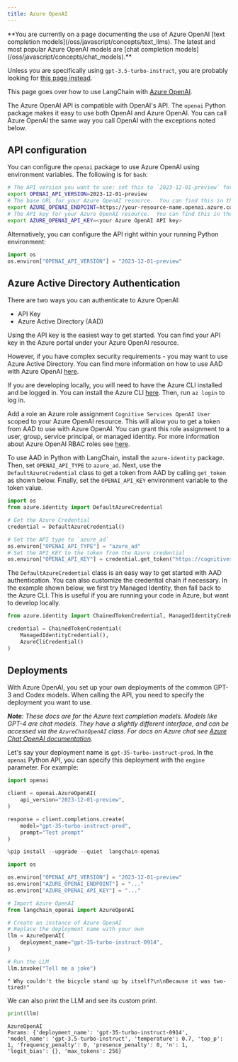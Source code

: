 ```yaml
---
title: Azure OpenAI
---
```


<Warning>
**You are currently on a page documenting the use of Azure OpenAI [text completion models](/oss/javascript/concepts/text_llms). The latest and most popular Azure OpenAI models are [chat completion models](/oss/javascript/concepts/chat_models).**


Unless you are specifically using `gpt-3.5-turbo-instruct`, you are probably looking for [this page instead](/oss/javascript/integrations/chat/azure_chat_openai/).
</Warning>

This page goes over how to use LangChain with [Azure OpenAI](https://aka.ms/azure-openai).

The Azure OpenAI API is compatible with OpenAI's API.  The `openai` Python package makes it easy to use both OpenAI and Azure OpenAI.  You can call Azure OpenAI the same way you call OpenAI with the exceptions noted below.

## API configuration
You can configure the `openai` package to use Azure OpenAI using environment variables.  The following is for `bash`:

```bash
# The API version you want to use: set this to `2023-12-01-preview` for the released version.
export OPENAI_API_VERSION=2023-12-01-preview
# The base URL for your Azure OpenAI resource.  You can find this in the Azure portal under your Azure OpenAI resource.
export AZURE_OPENAI_ENDPOINT=https://your-resource-name.openai.azure.com
# The API key for your Azure OpenAI resource.  You can find this in the Azure portal under your Azure OpenAI resource.
export AZURE_OPENAI_API_KEY=<your Azure OpenAI API key>
```

Alternatively, you can configure the API right within your running Python environment:

```python
import os
os.environ["OPENAI_API_VERSION"] = "2023-12-01-preview"
```

## Azure Active Directory Authentication
There are two ways you can authenticate to Azure OpenAI:
- API Key
- Azure Active Directory (AAD)

Using the API key is the easiest way to get started. You can find your API key in the Azure portal under your Azure OpenAI resource.

However, if you have complex security requirements - you may want to use Azure Active Directory. You can find more information on how to use AAD with Azure OpenAI [here](https://learn.microsoft.com/en-us/azure/ai-services/openai/how-to/managed-identity).

If you are developing locally, you will need to have the Azure CLI installed and be logged in. You can install the Azure CLI [here](https://docs.microsoft.com/en-us/cli/azure/install-azure-cli). Then, run `az login` to log in.

Add a role an Azure role assignment `Cognitive Services OpenAI User` scoped to your Azure OpenAI resource. This will allow you to get a token from AAD to use with Azure OpenAI. You can grant this role assignment to a user, group, service principal, or managed identity. For more information about Azure OpenAI RBAC roles see [here](https://learn.microsoft.com/en-us/azure/ai-services/openai/how-to/role-based-access-control).

To use AAD in Python with LangChain, install the `azure-identity` package. Then, set `OPENAI_API_TYPE` to `azure_ad`. Next, use the `DefaultAzureCredential` class to get a token from AAD by calling `get_token` as shown below. Finally, set the `OPENAI_API_KEY` environment variable to the token value.

```python
import os
from azure.identity import DefaultAzureCredential

# Get the Azure Credential
credential = DefaultAzureCredential()

# Set the API type to `azure_ad`
os.environ["OPENAI_API_TYPE"] = "azure_ad"
# Set the API_KEY to the token from the Azure credential
os.environ["OPENAI_API_KEY"] = credential.get_token("https://cognitiveservices.azure.com/.default").token
```

The `DefaultAzureCredential` class is an easy way to get started with AAD authentication. You can also customize the credential chain if necessary. In the example shown below, we first try Managed Identity, then fall back to the Azure CLI. This is useful if you are running your code in Azure, but want to develop locally.

```python
from azure.identity import ChainedTokenCredential, ManagedIdentityCredential, AzureCliCredential

credential = ChainedTokenCredential(
    ManagedIdentityCredential(),
    AzureCliCredential()
)
```

## Deployments
With Azure OpenAI, you set up your own deployments of the common GPT-3 and Codex models.  When calling the API, you need to specify the deployment you want to use.

_**Note**: These docs are for the Azure text completion models. Models like GPT-4 are chat models. They have a slightly different interface, and can be accessed via the `AzureChatOpenAI` class. For docs on Azure chat see [Azure Chat OpenAI documentation](/oss/javascript/integrations/chat/azure_chat_openai)._

Let's say your deployment name is `gpt-35-turbo-instruct-prod`.  In the `openai` Python API, you can specify this deployment with the `engine` parameter.  For example:

```python
import openai

client = openai.AzureOpenAI(
    api_version="2023-12-01-preview",
)

response = client.completions.create(
    model="gpt-35-turbo-instruct-prod",
    prompt="Test prompt"
)
```



```python
%pip install --upgrade --quiet  langchain-openai
```


```python
import os

os.environ["OPENAI_API_VERSION"] = "2023-12-01-preview"
os.environ["AZURE_OPENAI_ENDPOINT"] = "..."
os.environ["AZURE_OPENAI_API_KEY"] = "..."
```


```python
# Import Azure OpenAI
from langchain_openai import AzureOpenAI
```


```python
# Create an instance of Azure OpenAI
# Replace the deployment name with your own
llm = AzureOpenAI(
    deployment_name="gpt-35-turbo-instruct-0914",
)
```


```python
# Run the LLM
llm.invoke("Tell me a joke")
```



```output
" Why couldn't the bicycle stand up by itself?\n\nBecause it was two-tired!"
```


We can also print the LLM and see its custom print.


```python
print(llm)
```
```output
AzureOpenAI
Params: {'deployment_name': 'gpt-35-turbo-instruct-0914', 'model_name': 'gpt-3.5-turbo-instruct', 'temperature': 0.7, 'top_p': 1, 'frequency_penalty': 0, 'presence_penalty': 0, 'n': 1, 'logit_bias': {}, 'max_tokens': 256}
```

```python

```
